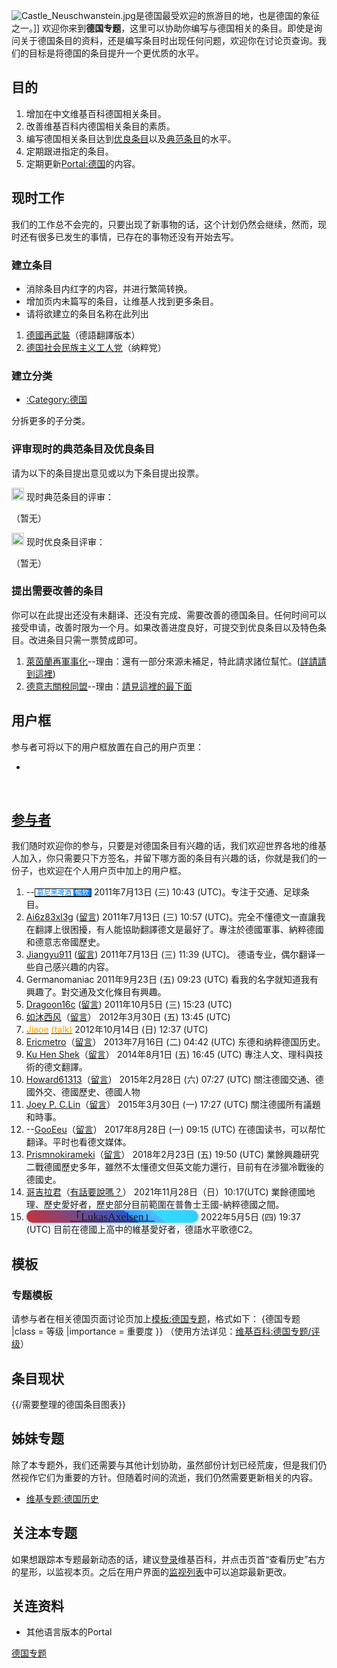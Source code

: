 {{维基专题状态|inactive}}
[[File:Castle_Neuschwanstein.jpg|thumb]]是德国最受欢迎的旅游目的地，也是德国的象征之一。]]
{{shortcut|WP:GER|WP:德国|PJ:DE}}
欢迎你来到'''德国专题'''，这里可以协助你编写与德国相关的条目。即使是询问关于德国条目的资料，还是编写条目时出现任何问题，欢迎你在讨论页查询。我们的目标是将德国的条目提升一个更优质的水平。{{WikiProject:德国/条目计数}}

==目的==
#增加在中文维基百科德国相关条目。
#改善维基百科内德国相关条目的素质。
#编写德国相关条目达到[[Wikipedia:优良条目|优良条目]]以及[[Wikipedia:典范条目|典范条目]]的水平。
#定期跟进指定的条目。
#定期更新[[Portal:德国|Portal:德国]]的内容。

==现时工作==
我们的工作总不会完的，只要出现了新事物的话，这个计划仍然会继续，然而，现时还有很多已发生的事情，已存在的事物还没有开始去写。

===建立条目===
*消除条目内红字的内容，并进行繁简转换。
*增加页内未篇写的条目，让维基人找到更多条目。
*请将欲建立的条目名称在此列出
#[[德國再武裝|德國再武裝]]（德語翻譯版本）
#[[德国社会民族主义工人党|德国社会民族主义工人党]]（纳粹党）

===建立分类===
*[[:Category:德国|:Category:德国]]
分拆更多的子分类。

===评审现时的典范条目及优良条目===
请为以下的条目提出意见或以为下条目提出投票。

;[[File:Cscr-featured.svg|20px]] 现时典范条目的评审：
（暂无）

;[[File:Symbol_support_vote.svg|20px]] 现时优良条目评审：
（暂无）

===提出需要改善的条目===
你可以在此提出还没有未翻译、还没有完成、需要改善的德国条目。任何时间可以接受申请，改善时限为一个月。如果改善进度良好，可提交到优良条目以及特色条目。改进条目只需一票赞成即可。

# [[萊茵蘭再軍事化|萊茵蘭再軍事化]]--理由：還有一部分來源未補足，特此請求諸位幫忙。([[Talk:萊茵蘭再軍事化|詳請請到這裡]])
# [[德意志關稅同盟|德意志關稅同盟]]--理由：[[Wikipedia:翻译请求#歷史|請見這裡的最下面]]

==用户框==
参与者可将以下的用户框放置在自己的用户页里：
* {{tl|User 德国专题}}
{{User 德国专题|nocat=yes}}
<br style="clear:both;">

==[[:Category:参与德国专题的维基人|参与者]]==
我们随时欢迎你的参与，只要是对德国条目有兴趣的话，我们欢迎世界各地的维基人加入，你只需要只下方签名，并留下哪方面的条目有兴趣的话，你就是我们的一份子，也欢迎在个人用户页中加上{{tl|User Wikiproject Germany}}的用户框。
#--<span style="background-color:#FFFFFF;border:solid 1px;font:11px Verdana,Arial">[[User:Ludwigqin|<span style="color:#007FFF"> 慕尼黑啤酒 </span>]][[User_talk:Ludwigqin|<span style="background:#007FFF;color:white"> 暢飲 </span>]]</span> 2011年7月13日 (三) 10:43 (UTC)。专注于交通、足球条目。
#[[User:Ai6z83xl3g|Ai6z83xl3g]] ([[User_talk:Ai6z83xl3g|留言]]) 2011年7月13日 (三) 10:57 (UTC)。完全不懂德文一直讓我在翻譯上很困擾，有人能協助翻譯德文是最好了。專注於德國軍事、納粹德國和德意志帝國歷史。
#[[User:Jiangyu911|Jiangyu911]] ([[User_talk:Jiangyu911|留言]]) 2011年7月13日 (三) 11:39 (UTC)。 德语专业，偶尔翻译一些自己感兴趣的内容。
#Germanomaniac 2011年9月23日 (五) 09:23 (UTC) 看我的名字就知道我有興趣了。對交通及文化條目有興趣。
#[[User:Dragoon16c|Dragoon16c]] ([[User_talk:Dragoon16c|留言]]) 2011年10月5日 (三) 15:23 (UTC)
#[[User:如沐西风|如沐西风]]（[[User_talk:如沐西风|留言]]） 2012年3月30日 (五) 13:45 (UTC)
#[[User:Jiaoe|<span title="info" style="color: #FF9900;">Jiaoe</span>]] [[User_talk:Jiaoe|<span title="talk to me" style="color: #FF9900;">(talk)</span>]] 2012年10月14日 (日) 12:37 (UTC)
#[[User:Ericmetro|Ericmetro]]（[[User_talk:Ericmetro|留言]]） 2013年7月16日 (二) 04:42 (UTC) 东德和纳粹德国历史。
#[[User:Ku_Hen_Shek|Ku Hen Shek]]（[[User_talk:Ku_Hen_Shek|留言]]） 2014年8月1日 (五) 16:45 (UTC) 專注人文、理科與技術的德文翻譯。
#[[User:Howard61313|Howard61313]]（[[User_talk:Howard61313|留言]]） 2015年2月28日 (六) 07:27 (UTC)  關注德國交通、德國外交、德國歷史、德國人物
#[[User:joeylinpc|Joey P. C.Lin]]（[[User_talk:joeylinpc|留言]]） 2015年3月30日 (一) 17:27 (UTC)  關注德國所有議題和時事。
#--[[User:GooEeu|GooEeu]]（[[User_talk:GooEeu|留言]]） 2017年8月28日 (一) 09:15 (UTC) 在德国读书，可以帮忙翻译。平时也看德文媒体。
#[[User:Prismnokirameki|Prismnokirameki]]（[[User_talk:Prismnokirameki|留言]]） 2018年2月23日 (五) 19:50 (UTC)  業餘興趣研究二戰德國歷史多年，雖然不太懂德文但英文能力還行，目前有在涉獵冷戰後的德國史。
#[[User:The_dude_named_godzilla|哥吉拉君]]（[[User_talk:The_dude_named_godzilla|有話要說嗎？]]） 2021年11月28日（日）10:17(UTC)  業餘德國地理、歷史愛好者，歷史部分目前範圍在普魯士王國-納粹德國之間。
#<span style="font:125% Times;line-height:1em;border-radius:9em;padding:0 4em;box-shadow:0 2px 9px #ace;background:linear-gradient(40deg,#CD3333,#2c58cc 60%,#39f 60%,#4dbeff 75%,#3df 75%,#3cf);color:#ffffff">[[User:Lukasaxelsen|「LukasAxelsen」]]</span> 2022年5月5日 (四) 19:37 (UTC) 目前在德國上高中的維基愛好者，德語水平歌德C2。

== 模板 ==
=== 专题模板 ===
请参与者在相关德国页面讨论页加上[[模板:德国专题|模板:德国专题]]，格式如下：
<nowiki>{德国专题
|class = 等级
|importance = 重要度
}}</nowiki>
（使用方法详见：[[维基百科:德国专题/评级|维基百科:德国专题/评级]]）

{{德国专题|category=no}}

==条目现状==
{{ArticleAlertbotSubscription|sub=条目状态通告}}

{{Articles by Quality|topic=德国|project=德国|format=toc}}
{{Articles by Importance|topic=德国|project=德国|format=toc}}
{{/需要整理的德国条目图表}}

==姊妹专题==
除了本专题外，我们还需要与其他计划协助，虽然部份计划已经荒废，但是我们仍然视作它们为重要的方针。但随着时间的流逝，我们仍然需要更新相关的内容。

*[[维基专题:德国历史|维基专题:德国历史]]

==关注本专题==
如果想跟踪本专题最新动态的话，建议[[Help:登录|登录]]维基百科，并点击页首“查看历史”右方的星形，以监视本页。之后在用户界面的[[Help:监视列表|监视列表]]中可以追踪最新更改。

==关连资料==
*其他语言版本的Portal

{{WikiProject Footer}}
[[Category:德国专题|]]